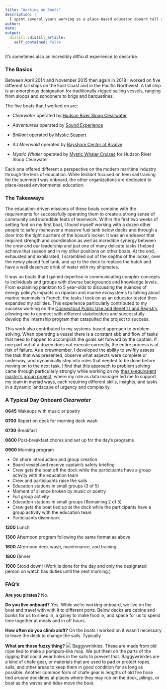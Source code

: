 ```yaml
---
title: "Working on Boats"
description: |
  I spent several years working as a place-based educator aboard tall ships. The experience has shaped everything that I've done since.
author:
date:
output:
  distill::distill_article:
    self_contained: false
---
```


It's sometimes also an incredibly difficult experience to describe.

### The Basics

Between April 2014 and November 2015 then again in 2018 I worked on five different tall ships on the East Coast and in the Pacific Northwest. A tall ship is an amorphous designation for traditionally-rigged sailing vessels, ranging from sloops and schooners to brigs and barquetines.

The five boats that I worked on are:

- *Clearwater* operated by [Hudson River Sloop Clearwater](https://www.clearwater.org/)

- *Adventuress* operated by [Sound Experience](https://www.soundexp.org/)

- *Brilliant* operated by [Mystic Seaport](https://www.mysticseaport.org/)

- *AJ Meerwald* operated by [Bayshore Center at Bivalve](https://www.bayshorecenter.org/)

- *Mystic Whaler* operated by [Mystic Whaler Cruises](https://www.theday.com/article/20211018/NWS01/211019439) for Hudson River Sloop Clearwater

Each one offered different a perspective on the modern maritime industry through the lens of education.  While *Brilliant* focused on teen sail training for the summer I was onboard, the other organizations are dedicated to place-based environmental education.

### The Takeaways

The education-driven missions of these boats combine with the requirements for successfully operating them to create a strong sense of community and incredible feats of teamwork.  Within the first two weeks of setting foot on my first boat, I found myself working with a dozen other people to safely maneuver a massive fuel tank below decks and through a door into the tight quarters of the bosun's locker.  It was an endeavor that required strength and coordination as well as incredible synergy between the crew and our leadership and just one of many delicate tasks I helped achieve that season and in my other positions on other boats. At the end, exhausted and exhilarated, I scrambled out of the depths of the locker, over the newly placed fuel tank, and up to the deck to replace the hatch and have a well deserved drink of water with my shipmates.

It was on boats that I gained expertise in communicating complex concepts to individuals and groups with diverse backgrounds and knowledge levels.  From explaining plankton to 5 year-olds  to discussing the nuances of energy policy's impacts on riparian and marine ecosystems to talking about marine mammals in French, the tasks I took on as an educator tested then expanded my abilities.  This experience particularly contributed to my success working on the [Connecticut Public Use and Benefit Land Registry](https://kamorrow.github.io/posts/2021-09-05-publr/), allowing me to connect with different stakeholders and successfully develop the internship program that catapulted the project to success.

This work also contributed to my systems-based approach to problem solving. When operating a vessel there is a constant ebb and flow of tasks that need to happen to accomplish the goals set forward by the captain.  If one part out of a dozen does not execute correctly,  the entire process is at risk of failure. As a crewmember, I developed the ability to swiftly assess the task that was presented, observe what aspects were complete or underway, and dynamically step into roles that needed to be done before moving on to the next task.  I find that this approach to problem solving came through particularly strongly while working on my [thesis-equivalent master's group project](https://kamorrow.github.io/posts/2021-09-05-gp/), where my role as data manager led me to support my team in myriad ways, each requiring different skills, insights, and tasks in a dynamic landscape of urgency and complexity.


### A Typical Day Onboard *Clearwater*

**0645** Wakeups with music or poetry

**0700** Report on deck for morning deck wash

**0730** Breakfast

**0800** Post-breakfast chores and set up for the day's programs

**0900** Morning program

- On shore introduction and group creation
- Board vessel and receive captain's safety briefing
- Crew gets the boat off the dock while the participants have a group activity with the education team
- Crew and participants raise the sails
- Education stations in small groups (3 of 5)
- Moment of silence broken by music or poetry
- Full group activity
- Education stations in small groups (Remaining 2 of 5)
- Crew gets the boat tied up at the dock while the participants have a group activity with the education team
- Participants disembark

**1200** Lunch

**1300** Afternoon program following the same format as above

**1600** Afternoon deck wash, maintenance, and training

**1800** Dinner

**1900** Stood down! (Work is done for the day and only the designated person on watch has duties until the next morning.)

### FAQ's

**Are you pirates?** No.

**Do you live onboard?** Yes.  While we're working onboard, we live on the boat and travel with with it to different ports.  Below decks are cabins and bunks for us to sleep in, a galley to make food in, and space for us to spend time together at meals and in off hours.

**How often do you climb aloft?** On the boats I worked on it wasn't necessary to leave the deck to change the sails. Typically 

**What are those fuzzy thing?**
![](figures/fuzzyK.png)
Baggywrinkles.  These are made from old rope tied to make a pompom-like mop.  We put them on the parts of the rigging that could wear holes in the sails to prevent that.  Baggywrinkles are a kind of chafe gear, or materials that are used to pad or protect ropes, sails, and other areas to keep them in good condition for as long as possible. Another common form of chafe gear is lengths of old fire hose tied around docklines at places where they may rub on the dock, pilings, or boat as the waves and tides move the boat.
